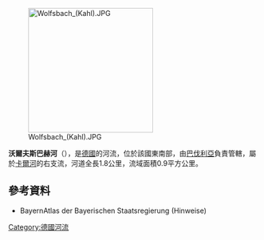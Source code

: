 {{Onesource|time=2020-09-04T10:45:13+00:00}}
{{Coord|50|5|39.66|N|9|7|48.47|E|display=title}}

[[Image:Wolfsbach_(Kahl).JPG|250px]]

'''沃爾夫斯巴赫河'''（{{lang-de|Wolfsbach}}），是[[德國|德國]]的河流，位於該國東南部，由[[巴伐利亞|巴伐利亞]]負責管轄，屬於[[卡爾河|卡爾河]]的右支流，河道全長1.8公里，流域面積0.9平方公里。

==參考資料==
* BayernAtlas der Bayerischen Staatsregierung (Hinweise)

{{Germany-geo-stub}}
[[Category:德國河流|Category:德國河流]]